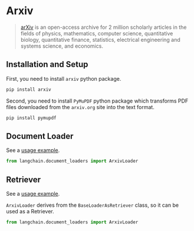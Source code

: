 # Arxiv

>[arXiv](https://arxiv.org/) is an open-access archive for 2 million scholarly articles in the fields of physics, 
> mathematics, computer science, quantitative biology, quantitative finance, statistics, electrical engineering and 
> systems science, and economics.


## Installation and Setup

First, you need to install `arxiv` python package.

```bash
pip install arxiv
```

Second, you need to install `PyMuPDF` python package which transforms PDF files downloaded from the `arxiv.org` site into the text format.

```bash
pip install pymupdf
```

## Document Loader

See a [usage example](/docs/integrations/document_loaders/arxiv).

```python
from langchain.document_loaders import ArxivLoader
```

## Retriever

See a [usage example](/docs/integrations/retrievers/arxiv).

`ArxivLoader` derives from the `BaseLoaderAsRetriever` class, so it can be used as a Retriever.
```python
from langchain.document_loaders import ArxivLoader
```

